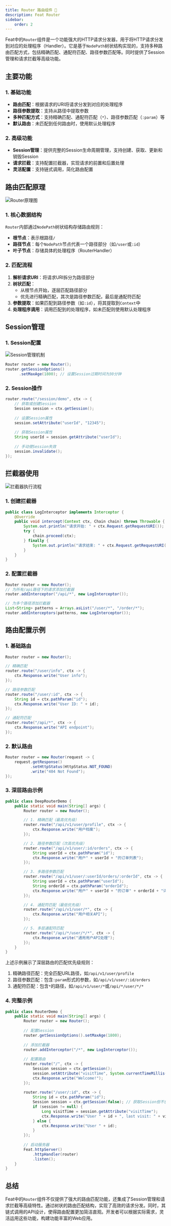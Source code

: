 ```yaml
---
title: Router 路由组件 📌
description: Feat Router
sidebar:
    order: 2
---
```


Feat中的`Router`组件是一个功能强大的HTTP请求分发器，用于将HTTP请求分发到对应的处理程序（Handler）。它是基于`NodePath`树状结构实现的，支持多种路由匹配方式，包括精确匹配、通配符匹配、路径参数匹配等。同时提供了Session管理和请求拦截等高级功能。

## 主要功能

### 1. 基础功能

- **路由匹配**：根据请求的URI将请求分发到对应的处理程序
- **路径参数提取**：支持从路径中提取参数
- **多种匹配方式**：支持精确匹配、通配符匹配（`*`）、路径参数匹配（`:param`）等
- **默认路由**：未匹配到任何路由时，使用默认处理程序

### 2. 高级功能

- **Session管理**：提供完整的Session生命周期管理，支持创建、获取、更新和销毁Session
- **请求拦截**：支持配置拦截器，实现请求的前置和后置处理
- **灵活配置**：支持链式调用，简化路由配置

## 路由匹配原理

![Router原理图](./img/router.svg)

### 1. 核心数据结构

`Router`内部通过`NodePath`树状结构存储路由规则：

- **根节点**：表示根路径`/`
- **路径节点**：每个`NodePath`节点代表一个路径部分（如`/user`或`:id`）
- **叶子节点**：存储具体的处理程序（RouterHandler）

### 2. 匹配流程

1. **解析请求URI**：将请求URI拆分为路径部分
2. **树状匹配**：
   - 从根节点开始，逐层匹配路径部分
   - 优先进行精确匹配，其次是路径参数匹配，最后是通配符匹配
3. **参数提取**：如果匹配到路径参数（如`:id`），将其提取到`Context`中
4. **处理程序调用**：调用匹配到的处理程序，如未匹配则使用默认处理程序

## Session管理

### 1. Session配置
![Session管理机制](./img/session.svg)
```java
Router router = new Router();
router.getSessionOptions()
      .setMaxAge(1800); // 设置Session过期时间为30分钟
```

### 2. Session操作

```java
router.route("/session/demo", ctx -> {
    // 获取或创建Session
    Session session = ctx.getSession();
    
    // 设置Session属性
    session.setAttribute("userId", "12345");
    
    // 获取Session属性
    String userId = session.getAttribute("userId");
    
    // 手动使Session失效
    session.invalidate();
});
```

## 拦截器使用

![拦截器执行流程](./img/interceptor.svg)

### 1. 创建拦截器

```java
public class LogInterceptor implements Interceptor {
    @Override
    public void intercept(Context ctx, Chain chain) throws Throwable {
        System.out.println("请求开始: " + ctx.Request.getRequestURI());
        try {
            chain.proceed(ctx);
        } finally {
            System.out.println("请求结束: " + ctx.Request.getRequestURI());
        }
    }
}
```

### 2. 配置拦截器

```java
Router router = new Router();
// 为所有/api路径下的请求添加拦截器
router.addInterceptor("/api/*", new LogInterceptor());

// 为多个路径添加拦截器
List<String> patterns = Arrays.asList("/user/*", "/order/*");
router.addInterceptors(patterns, new LogInterceptor());
```

## 路由配置示例

### 1. 基础路由

```java
Router router = new Router();

// 精确匹配
router.route("/user/info", ctx -> {
    ctx.Response.write("User info");
});

// 路径参数匹配
router.route("/user/:id", ctx -> {
    String id = ctx.pathParam("id");
    ctx.Response.write("User ID: " + id);
});

// 通配符匹配
router.route("/api/*", ctx -> {
    ctx.Response.write("API endpoint");
});
```

### 2. 默认路由

```java
Router router = new Router(request -> {
    request.getResponse()
           .setHttpStatus(HttpStatus.NOT_FOUND)
           .write("404 Not Found");
});
```

### 3. 深层路由示例

```java
public class DeepRouterDemo {
    public static void main(String[] args) {
        Router router = new Router();

        // 1. 精确匹配（最高优先级）
        router.route("/api/v1/user/profile", ctx -> {
            ctx.Response.write("用户档案");
        });

        // 2. 路径参数匹配（次高优先级）
        router.route("/api/v1/user/:id/orders", ctx -> {
            String userId = ctx.pathParam("id");
            ctx.Response.write("用户" + userId + "的订单列表");
        });

        // 3. 多路径参数匹配
        router.route("/api/v1/user/:userId/orders/:orderId", ctx -> {
            String userId = ctx.pathParam("userId");
            String orderId = ctx.pathParam("orderId");
            ctx.Response.write("用户" + userId + "的订单" + orderId + "详情");
        });

        // 4. 通配符匹配（最低优先级）
        router.route("/api/v1/user/*", ctx -> {
            ctx.Response.write("用户相关API");
        });

        // 5. 多层通配符匹配
        router.route("/api/*/user/*/*", ctx -> {
            ctx.Response.write("通用用户API处理");
        });
    }
}
```

上述示例展示了深层路由的匹配优先级规则：
1. 精确路径匹配：完全匹配URL路径，如`/api/v1/user/profile`
2. 路径参数匹配：包含`:param`形式的参数，如`/api/v1/user/:id/orders`
3. 通配符匹配：包含`*`的路径，如`/api/v1/user/*`或`/api/*/user/*/*`

### 4. 完整示例

```java
public class RouterDemo {
    public static void main(String[] args) {
        Router router = new Router();
        
        // 配置Session
        router.getSessionOptions().setMaxAge(1800);
        
        // 添加拦截器
        router.addInterceptor("/*", new LogInterceptor());
        
        // 配置路由
        router.route("/", ctx -> {
            Session session = ctx.getSession();
            session.setAttribute("visitTime", System.currentTimeMillis());
            ctx.Response.write("Welcome!");
        });
        
        router.route("/user/:id", ctx -> {
            String id = ctx.pathParam("id");
            Session session = ctx.getSession(false); // 获取Session但不创建
            if (session != null) {
                Long visitTime = session.getAttribute("visitTime");
                ctx.Response.write("User " + id + ", last visit: " + visitTime);
            } else {
                ctx.Response.write("User " + id);
            }
        });
        
        // 启动服务器
        Feat.httpServer()
            .httpHandler(router)
            .listen();
    }
}
```

## 总结

Feat中的`Router`组件不仅提供了强大的路由匹配功能，还集成了Session管理和请求拦截等高级特性。通过树状的路由匹配结构，实现了高效的请求分发。同时，其链式调用的API设计，使得路由配置更加简洁直观。开发者可以根据实际需求，灵活运用这些功能，构建功能丰富的Web应用。
